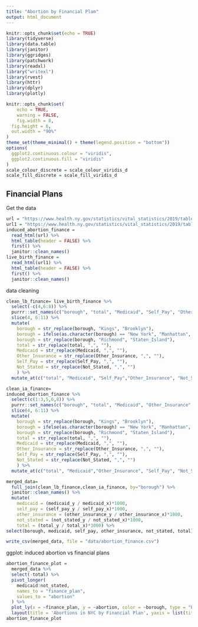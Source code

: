 ```yaml
---
title: "Abortion by Financial Plam"
output: html_document
---
```


```r
knitr::opts_chunk$set(echo = TRUE)
library(tidyverse)
library(data.table)
library(janitor)
library(ggridges)
library(patchwork)
library(readxl)
library("writexl")
library(rvest)
library(httr)
library(dplyr)
library(plotly)

knitr::opts_chunk$set(
	echo = TRUE,
	warning = FALSE,
	fig.width = 8, 
  fig.height = 6,
  out.width = "90%"
)
theme_set(theme_minimal() + theme(legend.position = "bottom"))
options(
  ggplot2.continuous.colour = "viridis",
  ggplot2.continuous.fill = "viridis"
)
scale_colour_discrete = scale_colour_viridis_d
scale_fill_discrete = scale_fill_viridis_d

```

## Financial Plans

Get the data

```r
url = "https://www.health.ny.gov/statistics/vital_statistics/2019/table24.htm"
url1 = "https://www.health.ny.gov/statistics/vital_statistics/2019/table13.htm"
induced_abortion_finance = 
  read_html(url) %>%
  html_table(header = FALSE) %>%
  first() %>%
  janitor::clean_names()
live_birth_finance = 
  read_html(url1) %>%
  html_table(header = FALSE) %>%
  first() %>%
  janitor::clean_names()
```

data cleaning

```r
clean_lb_finance= live_birth_finance %>% 
  select(-c(4,6:8)) %>%
  purrr::set_names(c("borough", "total", "Medicaid", "Self_Pay", "Other_Insurance", "Not_Stated")) %>%
  slice(4, 6:11) %>% 
  mutate(
    borough = str_replace(borough, "Kings", "Brooklyn"),
    borough = ifelse(as.character(borough) == "New York", "Manhattan", as.character(borough)),
    borough = str_replace(borough, "Richmond", "Staten_Island"),
    total = str_replace(total, ",", ""),
    Medicaid = str_replace(Medicaid, ",", ""),
    Other_Insurance = str_replace(Other_Insurance, ",", ""),
    Self_Pay = str_replace(Self_Pay, ",", ""),
    Not_Stated = str_replace(Not_Stated, ",", "")
    ) %>%
  mutate_at(c("total", "Medicaid", "Self_Pay","Other_Insurance", "Not_Stated"), as.numeric)
```

```r
clean_ia_finance=
induced_abortion_finance %>%
  select(c(1:3,5,6,8)) %>%
  purrr::set_names(c("borough", "total", "Medicaid", "Other_Insurance", "Self_Pay", "Not_Stated")) %>%
  slice(4, 6:11) %>%
  mutate(
    borough = str_replace(borough, "Kings", "Brooklyn"),
    borough = ifelse(as.character(borough) == "New York", "Manhattan", as.character(borough)),
    borough = str_replace(borough, "Richmond", "Staten_Island"),
    total = str_replace(total, ",", ""),
    Medicaid = str_replace(Medicaid, ",", ""),
    Other_Insurance = str_replace(Other_Insurance, ",", ""),
    Self_Pay = str_replace(Self_Pay, ",", ""),
    Not_Stated = str_replace(Not_Stated, ",", "")
    ) %>%
  mutate_at(c("total", "Medicaid","Other_Insurance", "Self_Pay", "Not_Stated"), as.numeric)
```

```r
merged_data=
  full_join(clean_lb_finance,clean_ia_finance, by="borough") %>%
  janitor::clean_names() %>%
  mutate(
    medicaid = (medicaid_y / medicaid_x)*1000,
    self_pay = (self_pay_y / self_pay_x)*1000,
    other_insurance = (other_insurance_y / other_insurance_x)*1000,
    not_stated = (not_stated_y / not_stated_x)*1000,
    total = (total_y / total_x)*1000) %>% 
select(borough, medicaid, self_pay, other_insurance, not_stated, total)  

write_csv(merged_data, file = "data/abortion_finance.csv")

```

ggplot: induced abortion vs financial plans

```r
abortion_finance_plot = 
  merged_data %>%
  select(-total) %>% 
  pivot_longer(
    medicaid:not_stated,
    names_to = "finance_plan", 
    values_to = "abortion"
  ) %>% 
  plot_ly(x = ~finance_plan, y = ~abortion, color = ~borough, type = "bar", colors = "viridis") %>% 
  layout(title = 'Abortions in NYC by Financial Plan', yaxis = list(title = 'Number of Induced Abortions per 1,000 Live Births'))
abortion_finance_plot
```
